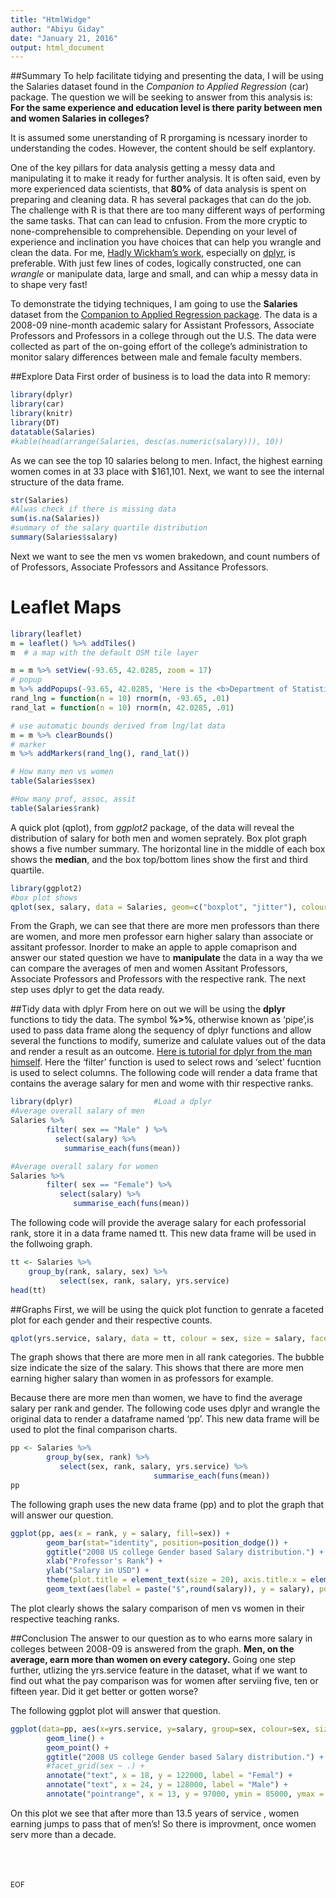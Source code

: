```yaml
---
title: "HtmlWidge"
author: "Abiyu Giday"
date: "January 21, 2016"
output: html_document
---
```

##Summary 
To help facilitate tidying and presenting the data,  I will be using the Salaries dataset found in the _Companion to Applied Regression_ (car) package.  The question we will be seeking to answer from this analysis is: **For the same experience and education level is there parity  between  men and women Salaries in colleges?**

It is assumed some unerstanding of R prorgaming is ncessary inorder to understanding the codes. However, the content should be self explantory.

One of the key pillars for data analysis getting a messy data and manipulating it to make it ready for further analysis.  It is often said, even by more experienced data scientists, that **80%** of data analysis is spent on preparing and cleaning data.  R has several packages that can do the job.  The challenge with R is that there are too many different ways of performing the same tasks. That can can lead to cnfusion. From the more cryptic to none-comprehensible  to comprehensible.  Depending on your level of experience and inclination you have choices that can help you wrangle and clean the data.  For me, [Hadly Wickham’s work](https://twitter.com/hadleywickham/likes), especially  on [dplyr](https://cran.r-project.org/web/packages/dplyr/index.html), is preferable.  With just few lines of codes, logically constructed, one can _wrangle_ or manipulate  data, large and small, and can whip a messy data in to shape very fast!  

To demonstrate the tidying techniques, I am going to use the **Salaries** dataset from the [Companion to Applied Regression package](https://cran.r-project.org/web/packages/car/index.html). The data is a 2008-09 nine-month academic salary for Assistant Professors, Associate Professors and Professors in a college through out the U.S. The data were collected as part of the on-going effort of the college's administration to monitor salary differences between male and female faculty members. 

##Explore Data
First order of business is to load the data into R memory:

```r
library(dplyr)
library(car)
library(knitr)
library(DT)
datatable(Salaries)
#kable(head(arrange(Salaries, desc(as.numeric(salary))), 10))
```

As we can see the top 10 salaries belong to men. Infact, the highest earning women comes in at 33 place with $161,101.  Next, we want to see the internal structure of the data frame.

```r
str(Salaries)
#Alwas check if there is missing data
sum(is.na(Salaries))
#summary of the salary quartile distribution
summary(Salaries$salary)
```

Next we want to see the  men vs women brakedown, and count numbers of  of Professors, Associate Professors and Assitance Professors. 

# Leaflet Maps

```r
library(leaflet)
m = leaflet() %>% addTiles()
m  # a map with the default OSM tile layer

m = m %>% setView(-93.65, 42.0285, zoom = 17)
# popup
m %>% addPopups(-93.65, 42.0285, 'Here is the <b>Department of Statistics</b>, ISU')
rand_lng = function(n = 10) rnorm(n, -93.65, .01)
rand_lat = function(n = 10) rnorm(n, 42.0285, .01)

# use automatic bounds derived from lng/lat data
m = m %>% clearBounds()
# marker
m %>% addMarkers(rand_lng(), rand_lat())
```


```r
# How many men vs women
table(Salaries$sex)

#How many prof, assoc, assit
table(Salaries$rank)

```

A quick plot (qplot), from *ggplot2* package, of the data will reveal the distribution of salary for both men and women seprately. Box plot graph shows a five number summary. The horizontal line in the middle of each box shows the **median**, and the box top/bottom lines show the first and third quartile.

```r
library(ggplot2)
#box plot shows  
qplot(sex, salary, data = Salaries, geom=c("boxplot", "jitter"), colour = rank, main="2008 US college Gender based Salary distribution.", xlab = "Gender", ylab = "Salary in USD $" )
```

From the Graph, we can see that there are more men professors than there are women, and more men professor earn higher salary than associate or assitant professor.  Inorder to make an apple to apple comaprison and answer our stated question we have to **manipulate** the data in a way tha we can compare the averages of men and women Assitant Professors, Associate Professors and Professors with the respective rank.  The next step uses dplyr to get the data ready. 

##Tidy data with dplyr
From here on out we will be using the **dplyr** functions to  tidy the data. The  symbol **%>%**, otherwise known as 'pipe',is used to pass data frame along the sequency of dplyr functions and allow several the functions to modify, sumerize and calulate values out of the data and render a result as an outcome. [Here is tutorial for dplyr from the man himself](http://datascience.la/hadley-wickhams-dplyr-tutorial-at-user-2014-part-1/).  Here the  'filter' function is used to select rows and 'select' fucntion is used to select columns.   The following code will render a data frame that contains  the average salary for men and wome with thir respective ranks. 

```r
library(dplyr)                  #Load a dplyr
#Average overall salary of men 
Salaries %>%  
        filter( sex == "Male" ) %>% 
          select(salary) %>% 
            summarise_each(funs(mean))

#Average overall salary for women 
Salaries %>%  
        filter( sex == "Female") %>% 
           select(salary) %>% 
              summarise_each(funs(mean)) 
```

The following code will provide the average salary for each professorial rank, store it in a data frame named tt. This new data frame will be used in the follwoing graph. 
```r
tt <- Salaries %>% 
    group_by(rank, salary, sex) %>% 
           select(sex, rank, salary, yrs.service) 
head(tt)
```

##Graphs
First, we will be using the quick plot function to genrate a faceted plot for each gender and their respective counts.  
```r
qplot(yrs.service, salary, data = tt, colour = sex, size = salary, facets = sex ~ rank ,main="2008 US college Gender Salary brakedown.", xlab = "No. of yrs in Service", ylab = "Salary in $US" )

```
The graph shows that there are more men in all rank categories. The bubble size indicate the size of the salary. This shows that there are more men earning higher salary than women in as professors for example. 

Because there are more men than women, we have to find the average salary per rank and gender.  The following code uses dplyr and wrangle the original data to render a dataframe named 'pp'.  This new data frame will be used to plot the final comparison charts. 
  
```r
pp <- Salaries %>% 
        group_by(sex, rank) %>% 
           select(sex, rank, salary, yrs.service) %>% 
                                summarise_each(funs(mean))  
pp
```

The following graph uses the new data frame (pp) and to plot the graph that will answer our question.

```r
ggplot(pp, aes(x = rank, y = salary, fill=sex)) + 
        geom_bar(stat="identity", position=position_dodge()) +
        ggtitle("2008 US college Gender based Salary distribution.") +
        xlab("Professor's Rank") + 
        ylab("Salary in USD") +
        theme(plot.title = element_text(size = 20), axis.title.x = element_text(size = 12), axis.title.y = element_text(size = 12)) +
        geom_text(aes(label = paste("$",round(salary)), y = salary), position = position_dodge(width=1), size = 5)   
```

The plot clearly shows the salary comparison of men vs women in their respective teaching ranks.  

##Conclusion
The answer to our question as to who earns more salary in colleges between 2008-09 is answered from the graph.  **Men, on the average, earn more than women on every category.**  Going one step further, utlizing the yrs.service feature in the dataset, what if we want to find out what the pay comparison was for women after serviing five, ten or fifteen year.  Did it get better or gotten worse?  

The following ggplot plot will answer that question.  
```r
ggplot(data=pp, aes(x=yrs.service, y=salary, group=sex, colour=sex, size=4)) +
        geom_line() +
        geom_point() +
        ggtitle("2008 US college Gender based Salary distribution.") +
        #facet_grid(sex ~ .) +
        annotate("text", x = 18, y = 122000, label = "Femal") +
        annotate("text", x = 24, y = 128000, label = "Male") +
        annotate("pointrange", x = 13, y = 97000, ymin = 85000, ymax = 115000, colour = "purple", size = 2)
```

On this plot we see that after more than 13.5 years of service , women earning jumps to pass that of men's! So there is improvment, once women serv more than a decade. 

<br><br><br>
~EOF~




